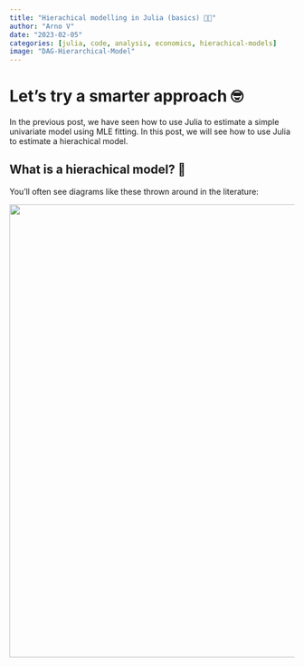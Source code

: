 ```yaml
---
title: "Hierachical modelling in Julia (basics) 🧑‍🏫"
author: "Arno V"
date: "2023-02-05"
categories: [julia, code, analysis, economics, hierachical-models]
image: "DAG-Hierarchical-Model"
---
```


# Let's try a smarter approach 🤓

In the previous post, we have seen how to use Julia to estimate a simple univariate model using MLE fitting. In this post, we will see how to use Julia to estimate a hierachical model.

## What is a hierachical model? 🤔

You'll often see diagrams like these thrown around in the literature:

<p align="center">
  <img src="./tikzbayes.svg" width="800"/>
</p>